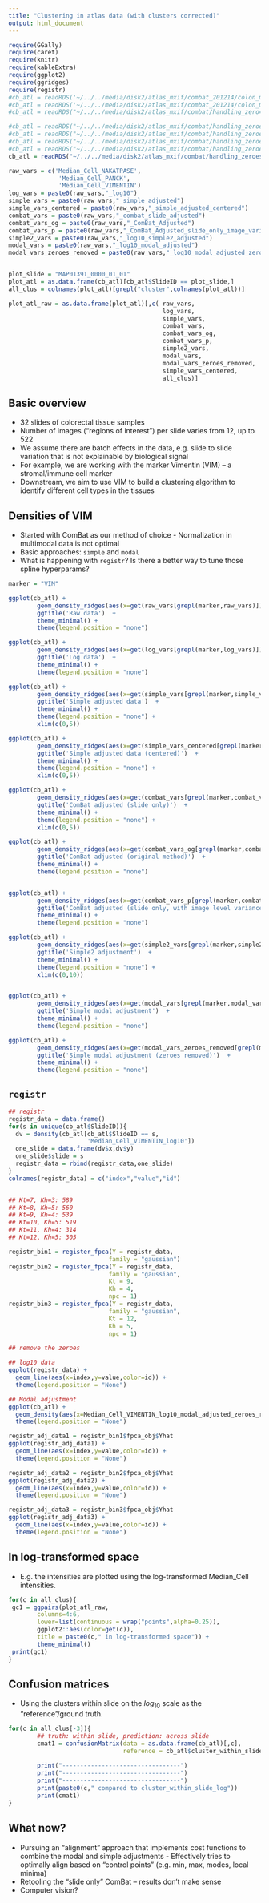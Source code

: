```yaml
---
title: "Clustering in atlas data (with clusters corrected)"
output: html_document
---
```


```r
require(GGally)
require(caret)
require(knitr)
require(kableExtra)
require(ggplot2)
require(ggridges)
require(registr)
#cb_atl = readRDS('~/../../media/disk2/atlas_mxif/combat_201214/colon_map_20201214_combat_adj_with_clusters.rds')
#cb_atl = readRDS('~/../../media/disk2/atlas_mxif/combat_201214/colon_map_202z01214_combat_adj_with_corrected_clusters.rds')
#cb_atl = readRDS("~/../../media/disk2/atlas_mxif/combat/handling_zero=es/method5_1229/atl_with_clusters1.rds")

#cb_atl = readRDS("~/../../media/disk2/atlas_mxif/combat/handling_zeroes/method5_1229/atl_with_clusters_and_centered_1231.rds")
#cb_atl = readRDS("~/../../media/disk2/atlas_mxif/combat/handling_zeroes/method7_0107/atl_with_all_methods_updated_0107.rds")
#cb_atl = readRDS("~/../../media/disk2/atlas_mxif/combat/handling_zeroes/method8_0119/atl_with_all_methods_updated_0119.rds")
#cb_atl = readRDS("~/../../media/disk2/atlas_mxif/combat/handling_zeroes/method9_0122/atl_with_all_methods_updated_0122.rds")
cb_atl = readRDS("~/../../media/disk2/atlas_mxif/combat/handling_zeroes/method10_0301/atl_with_fda_210302.rds")

raw_vars = c('Median_Cell_NAKATPASE',
              'Median_Cell_PANCK',
              'Median_Cell_VIMENTIN')
log_vars = paste0(raw_vars,"_log10")
simple_vars = paste0(raw_vars,"_simple_adjusted")
simple_vars_centered = paste0(raw_vars,"_simple_adjusted_centered")
combat_vars = paste0(raw_vars,"_combat_slide_adjusted")
combat_vars_og = paste0(raw_vars,"_ComBat_Adjusted")
combat_vars_p = paste0(raw_vars,"_ComBat_Adjusted_slide_only_image_variance")
simple2_vars = paste0(raw_vars,"_log10_simple2_adjusted")
modal_vars = paste0(raw_vars,"_log10_modal_adjusted")
modal_vars_zeroes_removed = paste0(raw_vars,"_log10_modal_adjusted_zeroes_removed")


plot_slide = "MAP01391_0000_01_01"
plot_atl = as.data.frame(cb_atl)[cb_atl$SlideID == plot_slide,]
all_clus = colnames(plot_atl)[grepl("cluster",colnames(plot_atl))]

plot_atl_raw = as.data.frame(plot_atl)[,c( raw_vars, 
                                           log_vars, 
                                           simple_vars, 
                                           combat_vars,
                                           combat_vars_og,
                                           combat_vars_p,
                                           simple2_vars,
                                           modal_vars,
                                           modal_vars_zeroes_removed,
                                           simple_vars_centered,
                                           all_clus)]
```
## Basic overview
- 32 slides of colorectal tissue samples
- Number of images ("regions of interest") per slide varies from 12, up to 522
- We assume there are batch effects in the data, e.g. slide to slide variation that is not explainable by biological signal
- For example, we are working with the marker Vimentin (VIM) -- a stromal/immune cell marker
- Downstream, we aim to use VIM to build a clustering algorithm to identify different cell types in the tissues

## Densities of VIM
- Started with ComBat as our method of choice
        - Normalization in multimodal data is not optimal
- Basic approaches: `simple` and `modal`
- What is happening with `registr`? Is there a better way to tune those spline hyperparams?

```r
marker = "VIM"

ggplot(cb_atl) +
        geom_density_ridges(aes(x=get(raw_vars[grepl(marker,raw_vars)]), y = SlideID,fill=SlideID)) +
        ggtitle('Raw data')  +
        theme_minimal() +
        theme(legend.position = "none")

ggplot(cb_atl) +
        geom_density_ridges(aes(x=get(log_vars[grepl(marker,log_vars)]), y = SlideID,fill=SlideID)) +
        ggtitle('Log data')  +
        theme_minimal() +
        theme(legend.position = "none")

ggplot(cb_atl) +
        geom_density_ridges(aes(x=get(simple_vars[grepl(marker,simple_vars)]), y = SlideID,fill=SlideID)) +
        ggtitle('Simple adjusted data')  +
        theme_minimal() +
        theme(legend.position = "none") +
        xlim(c(0,5))

ggplot(cb_atl) +
        geom_density_ridges(aes(x=get(simple_vars_centered[grepl(marker,simple_vars_centered)]), y = SlideID,fill=SlideID)) +
        ggtitle('Simple adjusted data (centered)')  +
        theme_minimal() +
        theme(legend.position = "none") +
        xlim(c(0,5))

ggplot(cb_atl) +
        geom_density_ridges(aes(x=get(combat_vars[grepl(marker,combat_vars)]), y = SlideID,fill=SlideID)) +
        ggtitle('ComBat adjusted (slide only)')  +
        theme_minimal() +
        theme(legend.position = "none") +
        xlim(c(0,5))

ggplot(cb_atl) +
        geom_density_ridges(aes(x=get(combat_vars_og[grepl(marker,combat_vars_og)]), y = SlideID,fill=SlideID)) +
        ggtitle('ComBat adjusted (original method)')  +
        theme_minimal() +
        theme(legend.position = "none")


ggplot(cb_atl) +
        geom_density_ridges(aes(x=get(combat_vars_p[grepl(marker,combat_vars_p)]), y = SlideID,fill=SlideID)) +
        ggtitle('ComBat adjusted (slide only, with image level variance)')  +
        theme_minimal() +
        theme(legend.position = "none")

ggplot(cb_atl) +
        geom_density_ridges(aes(x=get(simple2_vars[grepl(marker,simple2_vars)]), y = SlideID,fill=SlideID)) +
        ggtitle('Simple2 adjustment')  +
        theme_minimal() +
        theme(legend.position = "none") +
        xlim(c(0,10))


ggplot(cb_atl) +
        geom_density_ridges(aes(x=get(modal_vars[grepl(marker,modal_vars)]), y = SlideID,fill=SlideID)) +
        ggtitle('Simple modal adjustment')  +
        theme_minimal() +
        theme(legend.position = "none")

ggplot(cb_atl) +
        geom_density_ridges(aes(x=get(modal_vars_zeroes_removed[grepl(marker,modal_vars_zeroes_removed)]), y = SlideID,fill=SlideID)) +
        ggtitle('Simple modal adjustment (zeroes removed)')  +
        theme_minimal() +
        theme(legend.position = "none")
```

## `registr`
```r
## registr
registr_data = data.frame()
for(s in unique(cb_atl$SlideID)){
  dv = density(cb_atl[cb_atl$SlideID == s,
                      'Median_Cell_VIMENTIN_log10'])
  one_slide = data.frame(dv$x,dv$y)
  one_slide$slide = s
  registr_data = rbind(registr_data,one_slide)
}
colnames(registr_data) = c("index","value","id")


## Kt=7, Kh=3: 589
## Kt=8, Kh=5: 560
## Kt=9, Kh=4: 539
## Kt=10, Kh=5: 519
## Kt=11, Kh=4: 314
## Kt=12, Kh=5: 305

registr_bin1 = register_fpca(Y = registr_data,
                            family = "gaussian")
registr_bin2 = register_fpca(Y = registr_data,
                            family = "gaussian",
                            Kt = 9,
                            Kh = 4,
                            npc = 1)
registr_bin3 = register_fpca(Y = registr_data,
                            family = "gaussian",
                            Kt = 12,
                            Kh = 5,
                            npc = 1)

## remove the zeroes

## log10 data
ggplot(registr_data) +
  geom_line(aes(x=index,y=value,color=id)) +
  theme(legend.position = "None")

## Modal adjustment
ggplot(cb_atl) + 
  geom_density(aes(x=Median_Cell_VIMENTIN_log10_modal_adjusted_zeroes_removed,color=SlideID)) +
  theme(legend.position = "None")

registr_adj_data1 = registr_bin1$fpca_obj$Yhat
ggplot(registr_adj_data1) +
  geom_line(aes(x=index,y=value,color=id)) +
  theme(legend.position = "None")

registr_adj_data2 = registr_bin2$fpca_obj$Yhat
ggplot(registr_adj_data2) +
  geom_line(aes(x=index,y=value,color=id)) +
  theme(legend.position = "None")

registr_adj_data3 = registr_bin3$fpca_obj$Yhat
ggplot(registr_adj_data3) +
  geom_line(aes(x=index,y=value,color=id)) +
  theme(legend.position = "None")
```


## In log-transformed space

- E.g. the intensities are plotted using the log-transformed Median_Cell intensities.

```r
for(c in all_clus){
 gc1 = ggpairs(plot_atl_raw,
        columns=4:6,
        lower=list(continuous = wrap("points",alpha=0.25)),
        ggplot2::aes(color=get(c)),
        title = paste0(c," in log-transformed space")) +
        theme_minimal()
 print(gc1)
}
```

## Confusion matrices

- Using the clusters within slide on the $log_{10}$ scale as the "reference"/ground truth.

```r
for(c in all_clus[-3]){
        ## truth: within slide, prediction: across slide
        cmat1 = confusionMatrix(data = as.data.frame(cb_atl)[,c],
                                reference = cb_atl$cluster_within_slide_log)
        
        print("---------------------------------")
        print("---------------------------------")
        print("---------------------------------")
        print(paste0(c," compared to cluster_within_slide_log"))
        print(cmat1)
}
```

## What now?
- Pursuing an "alignment" approach that implements cost functions to combine the modal and simple adjustments
        - Effectively tries to optimally align based on "control points" (e.g. min, max, modes, local minima)
- Retooling the "slide only" ComBat -- results don't make sense
- Computer vision?
